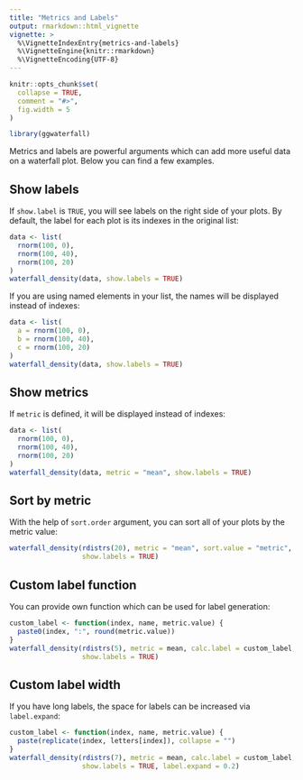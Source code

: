 ```yaml
---
title: "Metrics and Labels"
output: rmarkdown::html_vignette
vignette: >
  %\VignetteIndexEntry{metrics-and-labels}
  %\VignetteEngine{knitr::rmarkdown}
  %\VignetteEncoding{UTF-8}
---
```


```r
knitr::opts_chunk$set(
  collapse = TRUE,
  comment = "#>",
  fig.width = 5
)
```

```r
library(ggwaterfall)
```

Metrics and labels are powerful arguments which can add more useful data on a
waterfall plot.
Below you can find a few examples.

## Show labels

If `show.label` is `TRUE`, you will see labels on the right side of your plots.
By default, the label for each plot is its indexes in the original list:

```r
data <- list(
  rnorm(100, 0),
  rnorm(100, 40),
  rnorm(100, 20)
)
waterfall_density(data, show.labels = TRUE)
```

If you are using named elements in your list, the names will be displayed
instead of indexes:

```r
data <- list(
  a = rnorm(100, 0),
  b = rnorm(100, 40),
  c = rnorm(100, 20)
)
waterfall_density(data, show.labels = TRUE)
```

## Show metrics

If `metric` is defined, it will be displayed instead of indexes:

```r
data <- list(
  rnorm(100, 0),
  rnorm(100, 40),
  rnorm(100, 20)
)
waterfall_density(data, metric = "mean", show.labels = TRUE)
```

## Sort by metric

With the help of `sort.order` argument, you can sort all of your plots by the
metric value:

```r
waterfall_density(rdistrs(20), metric = "mean", sort.value = "metric",
                  show.labels = TRUE)
```

## Custom label function

You can provide own function which can be used for label generation:

```r
custom_label <- function(index, name, metric.value) {
  paste0(index, ":", round(metric.value))
}
waterfall_density(rdistrs(5), metric = mean, calc.label = custom_label,
                  show.labels = TRUE)
```

## Custom label width

If you have long labels, the space for labels can be increased via
`label.expand`:

```r
custom_label <- function(index, name, metric.value) {
  paste(replicate(index, letters[index]), collapse = "")
}
waterfall_density(rdistrs(7), metric = mean, calc.label = custom_label,
                  show.labels = TRUE, label.expand = 0.2)
```